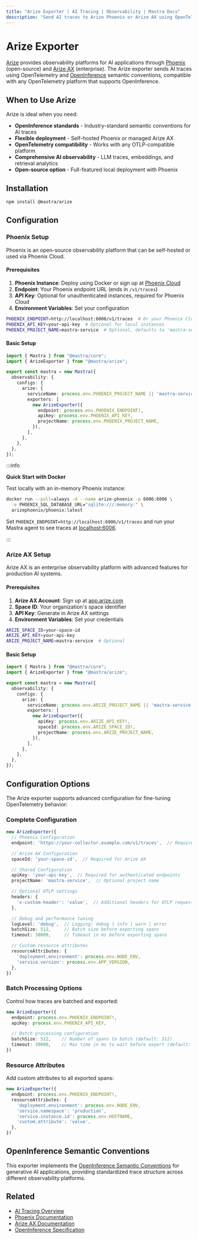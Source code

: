 ```yaml
---
title: "Arize Exporter | AI Tracing | Observability | Mastra Docs"
description: "Send AI traces to Arize Phoenix or Arize AX using OpenTelemetry and OpenInference"
---
```



# Arize Exporter

[Arize](https://arize.com/) provides observability platforms for AI applications through [Phoenix](https://phoenix.arize.com/) (open-source) and [Arize AX](https://arize.com/generative-ai/) (enterprise). The Arize exporter sends AI traces using OpenTelemetry and [OpenInference](https://github.com/Arize-ai/openinference/tree/main/spec) semantic conventions, compatible with any OpenTelemetry platform that supports OpenInference.

## When to Use Arize

Arize is ideal when you need:
- **OpenInference standards** - Industry-standard semantic conventions for AI traces
- **Flexible deployment** - Self-hosted Phoenix or managed Arize AX
- **OpenTelemetry compatibility** - Works with any OTLP-compatible platform
- **Comprehensive AI observability** - LLM traces, embeddings, and retrieval analytics
- **Open-source option** - Full-featured local deployment with Phoenix

## Installation

```bash npm2yarn
npm install @mastra/arize
```

## Configuration

### Phoenix Setup

Phoenix is an open-source observability platform that can be self-hosted or used via Phoenix Cloud.

#### Prerequisites

1. **Phoenix Instance**: Deploy using Docker or sign up at [Phoenix Cloud](https://app.phoenix.arize.com/login)
2. **Endpoint**: Your Phoenix endpoint URL (ends in `/v1/traces`)
3. **API Key**: Optional for unauthenticated instances, required for Phoenix Cloud
4. **Environment Variables**: Set your configuration

```bash filename=".env"
PHOENIX_ENDPOINT=http://localhost:6006/v1/traces  # Or your Phoenix Cloud URL
PHOENIX_API_KEY=your-api-key  # Optional for local instances
PHOENIX_PROJECT_NAME=mastra-service  # Optional, defaults to 'mastra-service'
```

#### Basic Setup

```typescript filename="src/mastra/index.ts"
import { Mastra } from "@mastra/core";
import { ArizeExporter } from "@mastra/arize";

export const mastra = new Mastra({
  observability: {
    configs: {
      arize: {
        serviceName: process.env.PHOENIX_PROJECT_NAME || 'mastra-service',
        exporters: [
          new ArizeExporter({
            endpoint: process.env.PHOENIX_ENDPOINT!,
            apiKey: process.env.PHOENIX_API_KEY,
            projectName: process.env.PHOENIX_PROJECT_NAME,
          }),
        ],
      },
    },
  },
});
```

:::info

**Quick Start with Docker**

Test locally with an in-memory Phoenix instance:

```bash
docker run --pull=always -d --name arize-phoenix -p 6006:6006 \
  -e PHOENIX_SQL_DATABASE_URL="sqlite:///:memory:" \
  arizephoenix/phoenix:latest
```

Set `PHOENIX_ENDPOINT=http://localhost:6006/v1/traces` and run your Mastra agent to see traces at [localhost:6006](http://localhost:6006).

:::

### Arize AX Setup

Arize AX is an enterprise observability platform with advanced features for production AI systems.

#### Prerequisites

1. **Arize AX Account**: Sign up at [app.arize.com](https://app.arize.com/)
2. **Space ID**: Your organization's space identifier
3. **API Key**: Generate in Arize AX settings
4. **Environment Variables**: Set your credentials

```bash filename=".env"
ARIZE_SPACE_ID=your-space-id
ARIZE_API_KEY=your-api-key
ARIZE_PROJECT_NAME=mastra-service  # Optional
```

#### Basic Setup

```typescript filename="src/mastra/index.ts"
import { Mastra } from "@mastra/core";
import { ArizeExporter } from "@mastra/arize";

export const mastra = new Mastra({
  observability: {
    configs: {
      arize: {
        serviceName: process.env.ARIZE_PROJECT_NAME || 'mastra-service',
        exporters: [
          new ArizeExporter({
            apiKey: process.env.ARIZE_API_KEY!,
            spaceId: process.env.ARIZE_SPACE_ID!,
            projectName: process.env.ARIZE_PROJECT_NAME,
          }),
        ],
      },
    },
  },
});
```

## Configuration Options

The Arize exporter supports advanced configuration for fine-tuning OpenTelemetry behavior:

### Complete Configuration

```typescript
new ArizeExporter({
  // Phoenix Configuration
  endpoint: 'https://your-collector.example.com/v1/traces',  // Required for Phoenix

  // Arize AX Configuration
  spaceId: 'your-space-id',  // Required for Arize AX

  // Shared Configuration
  apiKey: 'your-api-key',  // Required for authenticated endpoints
  projectName: 'mastra-service',  // Optional project name

  // Optional OTLP settings
  headers: {
    'x-custom-header': 'value',  // Additional headers for OTLP requests
  },

  // Debug and performance tuning
  logLevel: 'debug',  // Logging: debug | info | warn | error
  batchSize: 512,     // Batch size before exporting spans
  timeout: 30000,     // Timeout in ms before exporting spans

  // Custom resource attributes
  resourceAttributes: {
    'deployment.environment': process.env.NODE_ENV,
    'service.version': process.env.APP_VERSION,
  },
})
```

### Batch Processing Options

Control how traces are batched and exported:

```typescript
new ArizeExporter({
  endpoint: process.env.PHOENIX_ENDPOINT!,
  apiKey: process.env.PHOENIX_API_KEY,

  // Batch processing configuration
  batchSize: 512,    // Number of spans to batch (default: 512)
  timeout: 30000,    // Max time in ms to wait before export (default: 30000)
})
```

### Resource Attributes

Add custom attributes to all exported spans:

```typescript
new ArizeExporter({
  endpoint: process.env.PHOENIX_ENDPOINT!,
  resourceAttributes: {
    'deployment.environment': process.env.NODE_ENV,
    'service.namespace': 'production',
    'service.instance.id': process.env.HOSTNAME,
    'custom.attribute': 'value',
  },
})
```

## OpenInference Semantic Conventions

This exporter implements the [OpenInference Semantic Conventions](https://github.com/Arize-ai/openinference/tree/main/spec) for generative AI applications, providing standardized trace structure across different observability platforms.

## Related

- [AI Tracing Overview](/observability/ai-tracing/overview/overview)
- [Phoenix Documentation](https://docs.arize.com/phoenix)
- [Arize AX Documentation](https://docs.arize.com/)
- [OpenInference Specification](https://github.com/Arize-ai/openinference/tree/main/spec)
